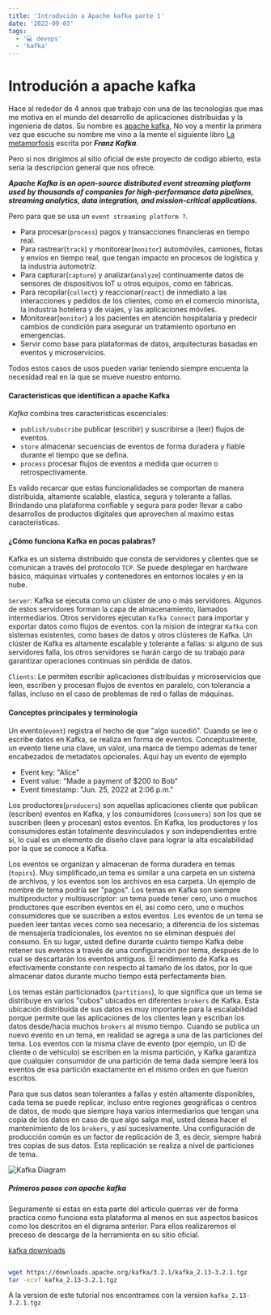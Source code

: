 ```yaml
---
title: 'Introdución a Apache kafka parte 1'
date: '2022-09-03'
tags:
  - '💻 devops'
  - 'kafka'
---
```




# Introdución a apache kafka

Hace al rededor de 4 annos que trabajo con una de las tecnologias que mas me motiva en el
mundo del desarrollo de aplicaciones distribuidas y la ingenieria de datos. Su nombre es [apache kafka](https://kafka.apache.org/),
No voy a mentir la primera vez que escuche su nombre me vino a la mente el siguiente libro
[La metamorfosis](https://es.wikipedia.org/wiki/La_metamorfosis) escrita por ***Franz Kafka***.


Pero si nos dirigimos al sitio oficial de este proyecto de codigo abierto, esta seria la descripcion general que nos ofrece.

***Apache Kafka is an open-source distributed event streaming platform used by thousands of companies for high-performance data pipelines, streaming analytics, data integration, and mission-critical applications.***

Pero para que se usa un `event streaming platform ?`.

- Para procesar(`process`) pagos y transacciones financieras en tiempo real.
- Para rastrear(`track`) y monitorear(`monitor`) automóviles, camiones, flotas y envíos en tiempo real,
que tengan impacto en procesos de logística y la industria automotriz.
- Para capturar(`capture`) y analizar(`analyze`) continuamente datos
de sensores de dispositivos IoT u otros equipos, como en fábricas.
- Para recopilar(`collect`) y reaccionar(`react`) de inmediato a las interacciones
y pedidos de los clientes, como en el comercio minorista, la industria hotelera
y de viajes, y las aplicaciones móviles.
- Monitorear(`monitor`) a los pacientes en atención hospitalaria y predecir cambios de
condición para asegurar un tratamiento oportuno en emergencias.
- Servir como base para plataformas de datos, arquitecturas basadas
en eventos y microservicios.

Todos estos casos de usos pueden variar teniendo siempre encuenta la necesidad real
en la que se mueve nuestro entorno.

#### Caracteristicas que identifican a apache Kafka

*Kafka* combina tres caracteristicas escenciales:

- `publish/subscribe` publicar (escribir) y suscribirse a (leer) flujos de eventos.
- `store`  almacenar secuencias de eventos de forma duradera y fiable durante el tiempo que se defina.
- `process`  procesar flujos de eventos a medida que ocurren o retrospectivamente.

Es valido recarcar que estas funcionalidades se comportan de manera distribuida, altamente scalable, elastica, segura y tolerante a fallas.
Brindando una plataforma confiable y segura para poder llevar a cabo desarrollos de productos digitales que aprovechen al maximo
estas caracteristicas.


#### ¿Cómo funciona Kafka en pocas palabras?

Kafka es un sistema distribuido que consta de servidores y clientes que se comunican a través del protocolo `TCP`.
Se puede desplegar en hardware básico, máquinas virtuales y contenedores en entornos locales y en la nube.

`Server`: Kafka se ejecuta como un clúster de uno o más servidores.
Algunos de estos servidores forman la capa de almacenamiento, llamados intermediarios.
Otros servidores ejecutan `Kafka Connect` para importar y exportar datos como flujos de eventos.
con la mision de integrar `Kafka` con sistemas existentes, como bases de datos y otros clústeres de Kafka.
Un clúster de Kafka es altamente escalable y tolerante a fallas:
si alguno de sus servidores falla, los otros servidores se harán cargo de su trabajo para garantizar operaciones continuas sin pérdida de datos.

`Clients`: Le permiten escribir aplicaciones distribuidas y microservicios que leen, escriben y procesan flujos de eventos 
en paralelo, con tolerancia a fallas, incluso en el caso de problemas de red o fallas de máquinas.

#### Conceptos principales y terminología

Un evento(`event`) registra el hecho de que "algo sucedió".
Cuando se lee o escribe datos en Kafka, se realiza en forma de eventos.
Conceptualmente, un evento tiene una clave, un valor,
una marca de tiempo ademas de tener encabezados de metadatos opcionales.
Aquí hay un evento de ejemplo

- Event key: "Alice"
- Event value: "Made a payment of $200 to Bob"
- Event timestamp: "Jun. 25, 2022 at 2:06 p.m."

Los productores(`producers`) son aquellas aplicaciones cliente que publican (escriben)
eventos en Kafka,
y los consumidores (`consumers`) son los que se suscriben (leen y procesan) estos eventos.
En Kafka, los productores y los consumidores están totalmente desvinculados
y son independientes entre sí, lo cual es un elemento de diseño clave para lograr
la alta escalabilidad por la que se conoce a Kafka.

Los eventos se organizan y almacenan de forma duradera en temas (`topics`).
Muy simplificado,un tema es similar a una carpeta en un sistema de archivos,
y los eventos son los archivos en esa carpeta.
Un ejemplo de nombre de tema podría ser "pagos".
Los temas en Kafka son siempre multiproductor y multisuscriptor:
un tema puede tener cero, uno o muchos productores que escriben eventos en él,
así como cero, uno o muchos consumidores que se suscriben a estos eventos.
Los eventos de un tema se pueden leer tantas veces como sea necesario;
a diferencia de los sistemas de mensajería tradicionales,
los eventos no se eliminan después del consumo.
En su lugar, usted define durante cuánto tiempo Kafka debe retener
sus eventos a través de una configuración por tema,
después de lo cual se descartarán los eventos antiguos.
El rendimiento de Kafka es efectivamente constante con respecto al tamaño de los datos,
por lo que almacenar datos durante mucho tiempo está perfectamente bien.

Los temas están particionados (`partitions`), lo que significa que un tema se distribuye en varios "cubos"
ubicados en diferentes `brokers` de Kafka. Esta ubicación distribuida de sus datos
es muy importante para la escalabilidad porque permite que las aplicaciones de
los clientes lean y escriban los datos desde/hacia muchos `brokers` al mismo tiempo.
Cuando se publica un nuevo evento en un tema, en realidad se agrega a una de
las particiones del tema. Los eventos con la misma clave de evento
(por ejemplo, un ID de cliente o de vehículo) se escriben en la misma partición,
y Kafka garantiza que cualquier consumidor de una partición de tema dada siempre
leerá los eventos de esa partición exactamente en el mismo orden en que fueron escritos.

Para que sus datos sean tolerantes a fallas y estén altamente disponibles,
cada tema se puede replicar, incluso entre regiones geográficas o centros de datos,
de modo que siempre haya varios intermediarios que tengan una copia de
los datos en caso de que algo salga mal, usted desea hacer el mantenimiento de
los `brokers`, y así sucesivamente. Una configuración de producción común es un
factor de replicación de 3, es decir, siempre habrá tres copias de sus datos.
Esta replicación se realiza a nivel de particiones de tema.

![Kafka Diagram](/kafka/kafka-diagram.jpeg)

##### Primeros pasos con apache kafka

Seguramente si estas en esta parte del articulo querras ver de forma practica como funciona
esta plataforma al menos en sus aspectos basicos como los descritos en el digrama anterior.
Para ellos realizaremos el preceso de descarga de la herramienta en su sitio oficial.

[kafka downloads](https://kafka.apache.org/downloads)

```bash

wget https://downloads.apache.org/kafka/3.2.1/kafka_2.13-3.2.1.tgz
tar -xcvf kafka_2.13-3.2.1.tgz
```

A la version de este tutorial nos encontramos con la version `kafka_2.13-3.2.1.tgz`
